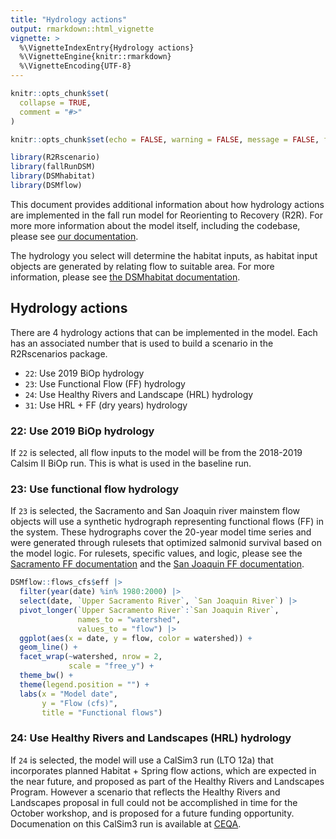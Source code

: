 ```yaml
---
title: "Hydrology actions"
output: rmarkdown::html_vignette
vignette: >
  %\VignetteIndexEntry{Hydrology actions}
  %\VignetteEngine{knitr::rmarkdown}
  %\VignetteEncoding{UTF-8}
---
```


```r
knitr::opts_chunk$set(
  collapse = TRUE,
  comment = "#>"
)

knitr::opts_chunk$set(echo = FALSE, warning = FALSE, message = FALSE, fig.width = 6, fig.height =4)
```

```r
library(R2Rscenario)
library(fallRunDSM)
library(DSMhabitat)
library(DSMflow)
```

This document provides additional information about how hydrology actions are implemented in the fall run model for Reorienting to Recovery (R2R). For more more information about the model itself, including the codebase, please see [our documentation](https://reorienting-to-recovery.github.io/fallRunDSM/).

The hydrology you select will determine the habitat inputs, as habitat input objects are generated by relating flow to suitable area. For more information, please see [the DSMhabitat documentation](https://reorienting-to-recovery.github.io/DSMhabitat/).

## Hydrology actions

There are 4 hydrology actions that can be implemented in the model. Each has an associated number that is used to build a scenario in the R2Rscenarios package.

* `22`: Use 2019 BiOp hydrology 
* `23`: Use Functional Flow (FF) hydrology 
* `24`: Use Healthy Rivers and Landscape (HRL) hydrology
* `31`: Use HRL + FF (dry years) hydrology

### 22: Use 2019 BiOp hydrology

If `22` is selected, all flow inputs to the model will be from the 2018-2019 Calsim II BiOp run. This is what is used in the baseline run.

### 23: Use functional flow hydrology

If `23` is selected, the Sacramento and San Joaquin river mainstem flow objects will use a synthetic hydrograph representing functional flows (FF) in the system. These hydrographs cover the 20-year model time series and were generated through rulesets that optimized salmonid survival based on the model logic. For rulesets, specific values, and logic, please see the [Sacramento FF documentation](https://reorienting-to-recovery.github.io/DSMflow/articles/EFF.html) and the [San Joaquin FF documentation](https://reorienting-to-recovery.github.io/DSMflow/articles/EFF_SJ.html). 

```r
DSMflow::flows_cfs$eff |> 
  filter(year(date) %in% 1980:2000) |> 
  select(date, `Upper Sacramento River`, `San Joaquin River`) |> 
  pivot_longer(`Upper Sacramento River`:`San Joaquin River`, 
               names_to = "watershed",
               values_to = "flow") |> 
  ggplot(aes(x = date, y = flow, color = watershed)) + 
  geom_line() +
  facet_wrap(~watershed, nrow = 2,
             scale = "free_y") +
  theme_bw() +
  theme(legend.position = "") +
  labs(x = "Model date",
       y = "Flow (cfs)",
       title = "Functional flows")
```

### 24: Use Healthy Rivers and Landscapes (HRL) hydrology

If `24` is selected, the model will use a CalSim3 run (LTO 12a) that incorporates planned Habitat + Spring flow actions, which are expected in the near future, and proposed as part of the Healthy Rivers and Landscapes Program. However a scenario that reflects the Healthy Rivers and Landscapes proposal in full could not be accomplished in time for the October workshop, and is proposed for a future funding opportunity. Documenation on this CalSim3 run is available at [CEQA](https://ceqanet.opr.ca.gov/2023060467/2). 
